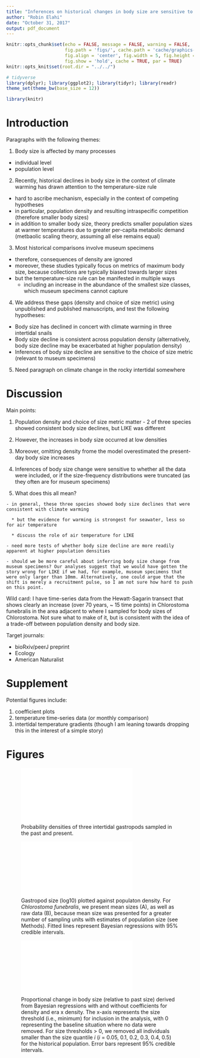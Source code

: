 ```yaml
---
title: "Inferences on historical changes in body size are sensitive to population density and data availability"
author: "Robin Elahi"
date: "October 31, 2017"
output: pdf_document
---
```


```r
knitr::opts_chunk$set(echo = FALSE, message = FALSE, warning = FALSE, 
                      fig.path = 'figs/', cache.path = 'cache/graphics-', 
                      fig.align = 'center', fig.width = 5, fig.height = 5, 
                      fig.show = 'hold', cache = TRUE, par = TRUE)
knitr::opts_knit$set(root.dir = "../../")
```

```r
# tidyverse
library(dplyr); library(ggplot2); library(tidyr); library(readr)
theme_set(theme_bw(base_size = 12))

library(knitr)

```

# Introduction

Paragraphs with the following themes:

1. Body size is affected by many processes
  - individual level
  - population level
  
2. Recently, historical declines in body size in the context of climate warming has drawn attention to the temperature-size rule
  - hard to ascribe mechanism, especially in the context of competing hypotheses
  - in particular, population density and resulting intraspecific competition (therefore smaller body sizes)
  - in addition to smaller body size, theory predicts smaller population sizes at warmer temperatures due to greater per-capita metabolic demand (metbaolic scaling theory, assuming all else remains equal)

3. Most historical comparisons involve museum specimens
  - therefore, consequences of density are ignored
  - moreover, these studies typically focus on metrics of maximum body size, because collections are typically biased towards larger sizes
  - but the temperature-size rule can be manifested in multiple ways
    - including an increase in the abundance of the smallest size classes, which museum specimens cannot capture
    
4. We address these gaps (density and choice of size metric) using unpublished and published manuscripts, and test the following hypotheses:
  - Body size has declined in concert with climate warming in three intertidal snails
  - Body size decline is consistent across population density (alternatively, body size decline may be exacerbated at higher population density)
  - Inferences of body size decline are sensitive to the choice of size metric (relevant to museum specimens)
  
5. Need paragraph on climate change in the rocky intertidal somewhere

\newpage
# Discussion

Main points:

  1. Population density and choice of size metric matter
    - 2 of three species showed consistent body size declines, but LIKE was different
  
  2. However, the increases in body size occurred at low densities
  
  3. Moreover, omitting density frome the model overestimated the present-day body size increases
  
  4. Inferences of body size change were sensitive to whether all the data were included, or if the size-frequency distributions were truncated (as they often are for museum specimens)
  
  5. What does this all mean? 
    
    - in general, these three species showed body size declines that were consistent with climate warming
    
      * but the evidence for warming is strongest for seawater, less so for air temperature
      
      * discuss the role of air temperature for LIKE
      
    - need more tests of whether body size decline are more readily apparent at higher population densities
    
    - should we be more careful about inferring body size change from museum specimens? Our analyses suggest that we would have gotten the story wrong for LIKE if we had, for example, museum specimens that were only larger than 10mm. Alternatively, one could argue that the shift is merely a recruitment pulse, so I am not sure how hard to push on this point. 

Wild card: I have time-series data from the Hewatt-Sagarin transect that shows clearly an increase (over 70 years, ~ 15 time points) in Chlorostoma funebralis in the area adjacent to where I sampled for body sizes of Chlorostoma. Not sure what to make of it, but is consistent with the idea of a trade-off between population density and body size. 

Target journals:

  - bioRxiv/peerJ preprint
  - Ecology
  - American Naturalist
  

# Supplement

Potential figures include:

  1. coefficient plots
  2. temperature time-series data (or monthly comparison)
  3. intertidal temperature gradients (though I am leaning towards dropping this in the interest of a simple story)

\newpage
# Figures {-}

\newpage
![Probability densities of three intertidal gastropods sampled in the past and present.](../../figs_ms/plot_size_frequency_density.pdf)

\newpage
![Gastropod size (log10) plotted against populaton density. For *Chlorostoma funebralis*, we present mean sizes (A), as well as raw data (B), because mean size was presented for a greater number of sampling units with estimates of population size (see Methods). Fitted lines represent Bayesian regressions with 95% credible intervals.](../../figs_ms/plot_size_density_4panel.pdf)

\newpage
![Proportional change in body size (relative to past size) derived from Bayesian regressions with and without coefficients for density and era x density. The x-axis represents the size threshold (i.e., minimum) for inclusion in the analysis, with 0 representing the baseline situation where no data were removed.  For size thresholds > 0, we removed all individuals smaller than the size quantile *i* (*i* = 0.05, 0.1, 0.2, 0.3, 0.4, 0.5) for the historical population. Error bars represent 95% credible intervals. ](../../figs_ms/plot_prop_change.pdf)